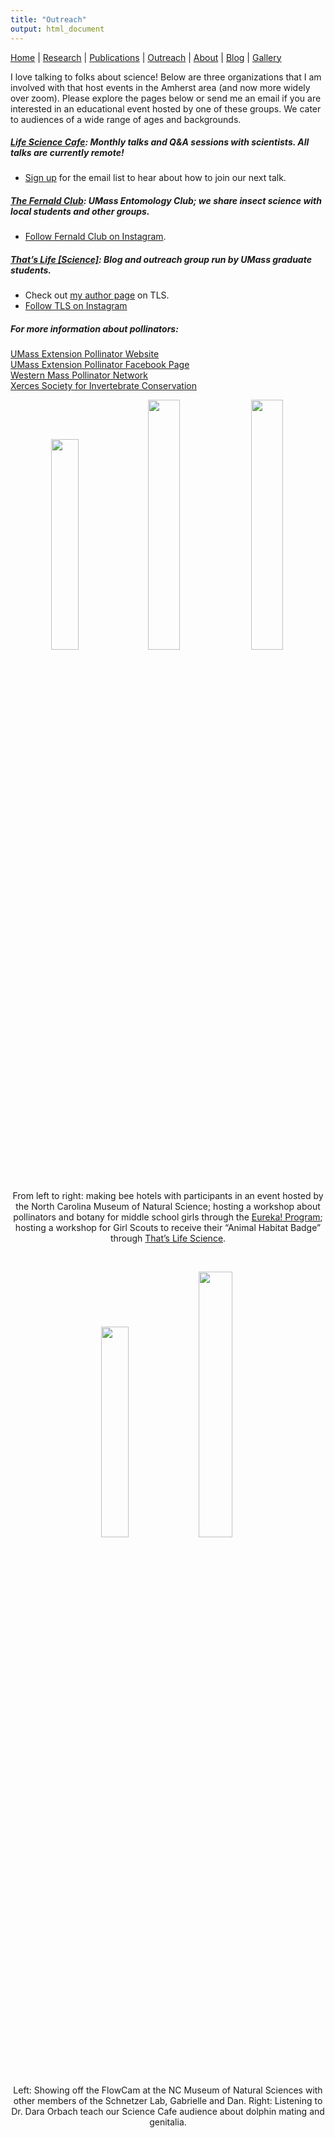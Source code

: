 ```yaml
---
title: "Outreach"
output: html_document
---
```


[Home](index.html)  |  [Research](research.html)  |  [Publications](pubs.html)  |  [Outreach](outreach.html)  |  [About](about.html) | [Blog](blog.html) | [Gallery](gallery.html)

I love talking to folks about science! Below are three organizations that I am involved with that host events in the Amherst area (and now more widely over zoom). Please explore the pages below or send me an email if you are interested in an educational event hosted by one of these groups. We cater to audiences of a wide range of ages and backgrounds. 

##### [Life Science Cafe](https://oebsciencecafe.org/): Monthly talks and Q&A sessions with scientists. All talks are currently remote! 

* [Sign up](https://us13.list-manage.com/subscribe?u=0815deaeb0f72a609b883f842&id=39d6371adf) for the email list to hear about how to join our next talk. 

##### [The Fernald Club](https://www.fernaldclub.org/home): UMass Entomology Club; we share insect science with local students and other groups. 

* [Follow Fernald Club on Instagram](https://www.instagram.com/umassfernaldclub/).

##### [That's Life [Science]](http://thatslifesci.com/): Blog and outreach group run by UMass graduate students. 

* Check out [my author page](http://thatslifesci.com/authors/afowler/) on TLS. 
* [Follow TLS on Instagram](https://www.instagram.com/thatslifesci/) <br/>

##### For more information about pollinators:

[UMass Extension Pollinator Website](https://ag.umass.edu/resources/pollinators) <br/>
[UMass Extension Pollinator Facebook Page](https://www.facebook.com/UMassExtPollinators) <br/>
[Western Mass Pollinator Network](https://www.wmassbees.org/) <br/>
[Xerces Society for Invertebrate Conservation](https://www.xerces.org/)

<center> <img src="images/IMG_6434.JPG" width="29.4%"> <img src="images/IMG_0715.JPG" width="32%"> <img src="images/IMG_2035.JPG" width="32%"> </center>
<br/>
<center> From left to right: making bee hotels with participants in an event hosted by the North Carolina Museum of Natural Science; hosting a workshop about pollinators and botany for middle school girls through the [Eureka! Program](https://www.girlsincvalley.org/portfolio/eureka/); hosting a workshop for Girl Scouts to receive their "Animal Habitat Badge" through [That's Life Science](http://thatslifesci.com/). </center>  
<br/>

<center> <img src="images/IMG_2385.JPG" width="29.4%"> <img src="images/Dara.jpg" width="33%"> </center>

<center> Left: Showing off the FlowCam at the NC Museum of Natural Sciences with other members of the Schnetzer Lab, Gabrielle and Dan. Right: Listening to Dr. Dara Orbach teach our Science Cafe audience about dolphin mating and genitalia. 

